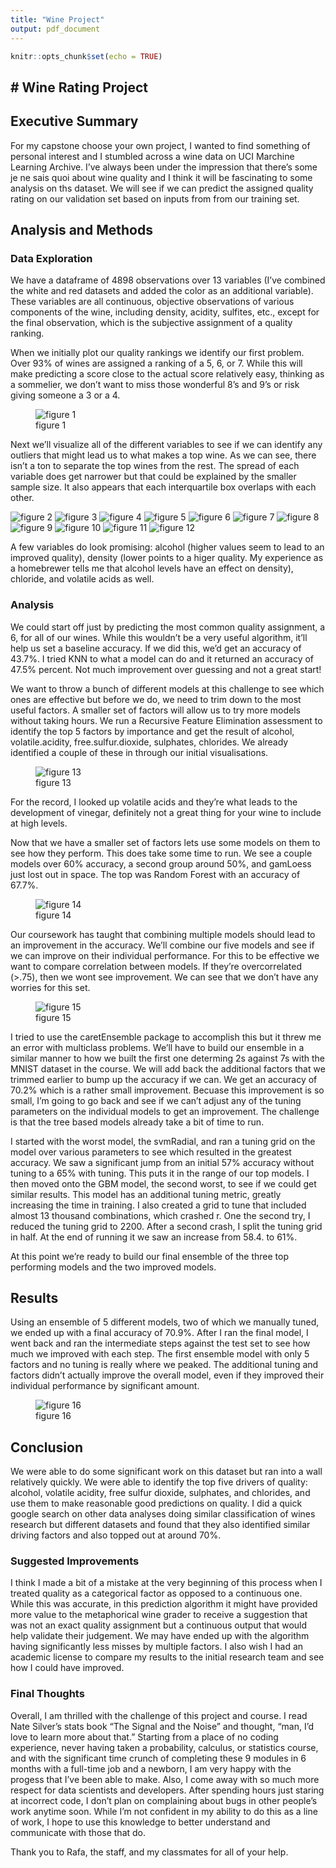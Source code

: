 ```yaml
---
title: "Wine Project"
output: pdf_document
---
```


```r
knitr::opts_chunk$set(echo = TRUE)
```

# Wine Rating Project
----

## Executive Summary
For my capstone choose your own project, I wanted to find something of personal interest and I stumbled across a wine data on UCI Marchine Learning Archive. I’ve always been under the impression that there’s some je ne sais quoi about wine quality and I think it will be fascinating to some analysis on ths dataset. We will see if we can predict the assigned quality rating on our validation set based on inputs from from our training set.

## Analysis and Methods

### Data Exploration
We have a dataframe of 4898 observations over 13 variables (I’ve combined the white and red datasets and added the color as an additional variable). These variables are all continuous, objective observations of various components of the wine, including density, acidity, sulfites, etc., except for the final observation, which is the subjective assignment of a quality ranking.

When we initially plot our quality rankings we identify our first problem. Over 93% of wines are assigned a ranking of a 5, 6, or 7. While this will make predicting a score close to the actual score relatively easy, thinking as a sommelier, we don’t want to miss those wonderful 8’s and 9’s or risk giving someone a 3 or a 4.

![figure 1](figure01.png)

Next we’ll visualize all of the different variables to see if we can identify any outliers that might lead us to what makes a top wine. As we can see, there isn't a ton to separate the top wines from the rest. The spread of each variable does get narrower but that could be explained by the smaller sample size. It also appears that each interquartile box overlaps with each other. 

![figure 2](figure02.png)
![figure 3](figure03.png)
![figure 4](figure04.png)
![figure 5](figure05.png)
![figure 6](figure06.png)
![figure 7](figure07.png)
![figure 8](figure08.png)
![figure 9](figure09.png)
![figure 10](figure10.png)
![figure 11](figure11.png)
![figure 12](figure12.png)

A few variables do look promising: alcohol (higher values seem to lead to an improved quality), density (lower points to a higer quality. My experience as a homebrewer tells me that alcohol levels have an effect on density), chloride, and volatile acids as well. 

### Analysis
We could start off just by predicting the most common quality assignment, a 6, for all of our wines. While this wouldn't be a very useful algorithm, it'll help us set a baseline accuracy. If we did this, we'd get an accuracy of 43.7%. I tried KNN to what a model can do and it returned an accuracy of 47.5% percent. Not much improvement over guessing and not a great start!

We want to throw a bunch of different models at this challenge to see which ones are effective but before we do, we need to trim down to the most useful factors. A smaller set of factors will allow us to try more models without taking hours. We run a Recursive Feature Elimination assessment to identify the top 5 factors by importance and get the result of alcohol, volatile.acidity, free.sulfur.dioxide, sulphates, chlorides. We already identified a couple of these in through our initial visualisations.

![figure 13](figure13.png)

For the record, I looked up volatile acids and they're what leads to the development of vinegar, definitely not a great thing for your wine to include at high levels.

Now that we have a smaller set of factors lets use some models on them to see how they perform. This does take some time to run. We see a couple models over 60% accuracy, a second group around 50%, and gamLoess just lost out in space. The top was Random Forest with an accuracy of 67.7%.

![figure 14](figure14.png)

Our coursework has taught that combining multiple models should lead to an improvement in the accuracy. We'll combine our five models and see if we can improve on their individual performance. For this to be effective we want to compare correlation between models. If they're overcorrelated (>.75), then we wont see improvement. We can see that we don't have any worries for this set.

![figure 15](figure15.png)

I tried to use the caretEnsemble package to accomplish this but it threw me an error with multiclass problems. We'll have to build our ensemble in a similar manner to how we built the first one determing 2s against 7s with the MNIST dataset in the course. We will add back the additional factors that we trimmed earlier to bump up the accuracy if we can. We get an accuracy of 70.2% which is a rather small improvement. Becuase this improvement is so small, I'm going to go back and see if we can't adjust any of the tuning parameters on the individual models to get an improvement. The challenge is that the tree based models already take a bit of time to run.

I started with the worst model, the svmRadial, and ran a tuning grid on the model over various parameters to see which resulted in the greatest accuracy. We saw a significant jump from an initial 57% accuracy without tuning to a 65% with tuning. This puts it in the range of our top models. I then moved onto the GBM model, the second worst, to see if we could get similar results. This model has an additional tuning metric, greatly increasing the time in training. I also created a grid to tune that included almost 13 thousand combinations, which crashed r. One the second try, I reduced the tuning grid to 2200. After a second crash, I split the tuning grid in half. At the end of running it we saw an increase from 58.4. to 61%.

At this point we're ready to build our final ensemble of the three top performing models and the two improved models.

## Results
Using an ensemble of 5 different models, two of which we manually tuned, we ended up with a final accuracy of 70.9%. After I ran the final model, I went back and ran the intermediate steps against the test set to see how much we improved with each step. The first ensemble model with only 5 factors and no tuning is really where we peaked. The additional tuning and factors didn't actually improve the overall model, even if they improved their individual performance by significant amount. 

![figure 16](figure16.png)

## Conclusion
We were able to do some significant work on this dataset but ran into a wall relatively quickly. We were able to identify the top five drivers of quality: alcohol, volatile acidity, free sulfur dioxide, sulphates, and chlorides, and use them to make reasonable good predictions on quality. I did a quick google search on other data analyses doing similar classification of wines research but different datasets and found that they also identified similar driving factors and also topped out at around 70%.

### Suggested Improvements
I think I made a bit of a mistake at the very beginning of this process when I treated quality as a categorical factor as opposed to a continuous one. While this was accurate, in this prediction algorithm it might have provided more value to the metaphorical wine grader to receive a suggestion that was not an exact quality assignment but a continuous output that would help validate their judgement. We may have ended up with the algorithm having significantly less misses by multiple factors. I also wish I had an academic license to compare my results to the initial research team and see how I could have improved.

### Final Thoughts
Overall, I am thrilled with the challenge of this project and course. I read Nate Silver's stats book "The Signal and the Noise" and thought, "man, I'd love to learn more about that." Starting from a place of no coding experience, never having taken a probability, calculus, or statistics course, and with the significant time crunch of completing these 9 modules in 6 months with a full-time job and a newborn, I am very happy with the progess that I've been able to make. Also, I come away with so much more respect for data scientists and developers. After spending hours just staring at incorrect code, I don't plan on complaining about bugs in other people's work anytime soon. While I'm not confident in my ability to do this as a line of work, I hope to use this knowledge to better understand and communicate with those that do. 

Thank you to Rafa, the staff, and my classmates for all of your help.
